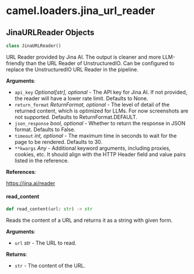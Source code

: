 <a id="camel.loaders.jina_url_reader"></a>

# camel.loaders.jina\_url\_reader

<a id="camel.loaders.jina_url_reader.JinaURLReader"></a>

## JinaURLReader Objects

```python
class JinaURLReader()
```

URL Reader provided by Jina AI. The output is cleaner and more
LLM-friendly than the URL Reader of UnstructuredIO. Can be configured to
replace the UnstructuredIO URL Reader in the pipeline.

**Arguments**:

- `api_key` _Optional[str], optional_ - The API key for Jina AI. If not
  provided, the reader will have a lower rate limit. Defaults to
  None.
- `return_format` _ReturnFormat, optional_ - The level of detail
  of the returned content, which is optimized for LLMs. For
  now screenshots are not supported. Defaults to
  ReturnFormat.DEFAULT.
- `json_response` _bool, optional_ - Whether to return the response
  in JSON format. Defaults to False.
- `timeout` _int, optional_ - The maximum time in seconds to wait for
  the page to be rendered. Defaults to 30.
- `**kwargs` _Any_ - Additional keyword arguments, including proxies,
  cookies, etc. It should align with the HTTP Header field and
  value pairs listed in the reference.
  

**References**:

  https://jina.ai/reader

<a id="camel.loaders.jina_url_reader.JinaURLReader.read_content"></a>

#### read\_content

```python
def read_content(url: str) -> str
```

Reads the content of a URL and returns it as a string with
given form.

**Arguments**:

- `url` _str_ - The URL to read.
  

**Returns**:

- `str` - The content of the URL.

